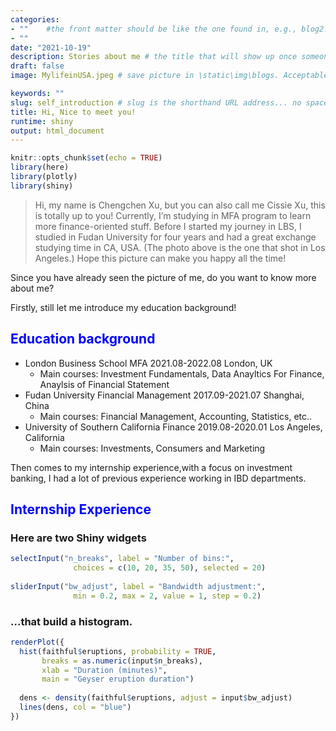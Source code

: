 ```yaml
---
categories:  
- ""    #the front matter should be like the one found in, e.g., blog2.md. It cannot be like the normal Rmd we used
- ""
date: "2021-10-19"
description: Stories about me # the title that will show up once someone gets to this page
draft: false
image: MylifeinUSA.jpeg # save picture in \static\img\blogs. Acceptable formats= jpg, jpeg, or png . Your iPhone pics wont work

keywords: ""
slug: self_introduction # slug is the shorthand URL address... no spaces plz
title: Hi, Nice to meet you!
runtime: shiny
output: html_document
---
```


```r
knitr::opts_chunk$set(echo = TRUE)
library(here)
library(plotly)
library(shiny)
```

> Hi, my name is Chengchen Xu, but you can also call me Cissie Xu, this is totally up to you!
Currently, I'm studying in MFA program to learn more finance-oriented stuff. Before I started my journey in LBS, I studied in Fudan University for four years and had a great exchange studying time in CA, USA. (The photo above is the one that shot in Los Angeles.) Hope this picture can make you happy all the time!

Since you have already seen the picture of me, do you want to know more about me?

Firstly, still let me introduce my education background!

## **<span style="color:blue;">Education background</span>**
-   London Business School              MFA                     2021.08-2022.08   London, UK
    -  Main courses: Investment Fundamentals, Data Anayltics For Finance, Anaylsis of Financial Statement
-   Fudan University                    Financial Management    2017.09-2021.07   Shanghai, China
    -  Main courses: Financial Management, Accounting, Statistics, etc..

-   University of Southern California   Finance                 2019.08-2020.01         Los Angeles, California
    -  Main courses: Investments, Consumers and Marketing


Then comes to my internship experience,with a focus on investment banking, I had a lot of previous experience working in IBD departments.

## **<span style="color:blue;">Internship Experience</span>**



### Here are two Shiny widgets

```r
selectInput("n_breaks", label = "Number of bins:",
              choices = c(10, 20, 35, 50), selected = 20)
  
sliderInput("bw_adjust", label = "Bandwidth adjustment:",
              min = 0.2, max = 2, value = 1, step = 0.2)
```

### ...that build a histogram.

```r
renderPlot({
  hist(faithful$eruptions, probability = TRUE, 
       breaks = as.numeric(input$n_breaks),
       xlab = "Duration (minutes)", 
       main = "Geyser eruption duration")
  
  dens <- density(faithful$eruptions, adjust = input$bw_adjust)
  lines(dens, col = "blue")
})
```
